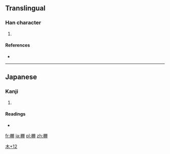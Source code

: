 ==Translingual==

===Han character===
{{Han char|rn=75|rad=木|as=12|sn=16|four=|canj=木月火尸 (DBFS)}}

# {{defn|Han|sort=木12}}

====References====
* {{Han ref|kx=0555.311|dkj=15624|hdz=21294.051|uh=6A73|ud=27251}}

----

==Japanese==

===Kanji===
{{ja-kanji|grade=|rs=木12}}

# {{defn|lang=ja|sort=木12}}

====Readings====
* {{ja-readings|on=|kun=[[ぬで]] (nude)}}

[[Category:Japanese-only CJKV Characters|木+12]]

[[fr:橳]]
[[ja:橳]]
[[pl:橳]]
[[zh:橳]]